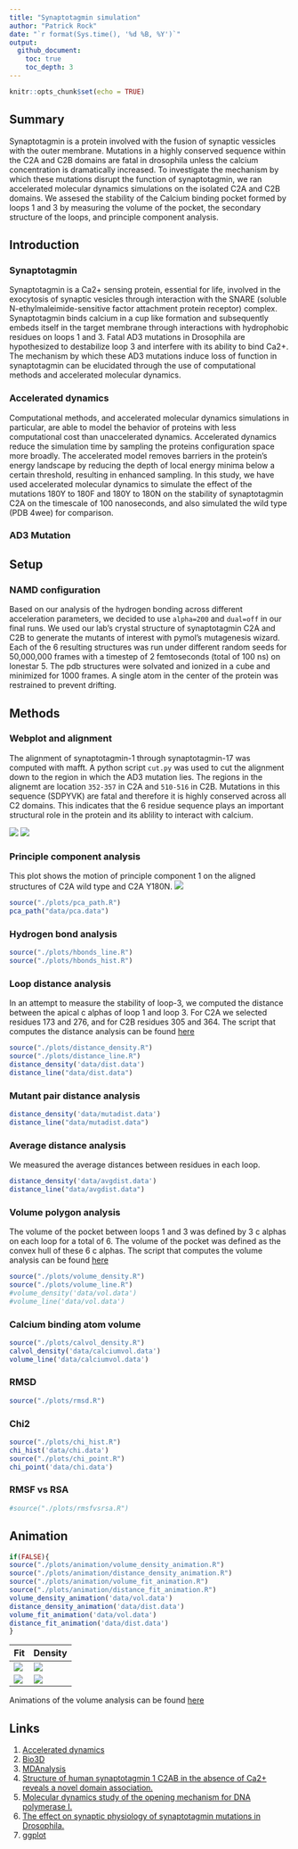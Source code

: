 ```yaml
---
title: "Synaptotagmin simulation"
author: "Patrick Rock"
date: "`r format(Sys.time(), '%d %B, %Y')`"
output: 
  github_document:
    toc: true
    toc_depth: 3
---
```

```r
knitr::opts_chunk$set(echo = TRUE)
```

## Summary
Synaptotagmin is a protein involved with the fusion of synaptic vessicles with the outer membrane. Mutations in a highly conserved sequence within the C2A and C2B domains are fatal in drosophila unless the calcium concentration is dramatically increased. To investigate the mechanism by which these mutations disrupt the function of synaptotagmin, we ran accelerated molecular dynamics simulations on the isolated C2A and C2B domains. We assesed the stability of the Calcium binding pocket formed by loops 1 and 3 by measuring the volume of the pocket, the secondary structure of the loops, and principle component analysis. 

## Introduction
### Synaptotagmin 
Synaptotagmin is a Ca2+ sensing protein, essential for life, involved in the exocytosis of synaptic vesicles through interaction with the SNARE (soluble N-ethylmaleimide-sensitive factor attachment protein receptor) complex. Synaptotagmin binds calcium in a cup like formation and subsequently embeds itself in the target membrane through interactions with hydrophobic residues on loops 1 and 3. Fatal AD3 mutations in Drosophila are hypothesized to destabilize loop 3 and interfere with its ability to bind Ca2+. The mechanism by which these AD3 mutations induce loss of function in synaptotagmin can be elucidated through the use of computational methods and accelerated molecular dynamics.

### Accelerated dynamics 
Computational methods, and accelerated molecular dynamics simulations in particular, are able to model the behavior of proteins with less computational cost than unaccelerated dynamics. Accelerated dynamics reduce the simulation time by sampling the proteins configuration space more broadly. The accelerated model removes barriers in the protein's energy landscape by reducing the depth of local energy minima below a certain threshold, resulting in enhanced sampling.  In this study, we have used accelerated molecular dynamics to simulate the effect of the mutations 180Y to 180F and 180Y to 180N on the stability of synaptotagmin C2A on the timescale of 100 nanoseconds, and also simulated the wild type (PDB 4wee) for comparison.

### AD3 Mutation


## Setup

### NAMD configuration
Based on our analysis of the hydrogen bonding across different acceleration parameters, we decided to use `alpha=200` and `dual=off` in our final runs. We used our lab's crystal structure of synaptotagmin C2A and C2B to generate the mutants of interest with pymol's mutagenesis wizard. Each of the 6 resulting structures was run under different random seeds for 50,000,000 frames with a timestep of 2 femtoseconds (total of 100 ns) on lonestar 5. The pdb structures were solvated and ionized in a cube and minimized for 1000 frames. A single atom in the center of the protein was restrained to prevent drifting. 

## Methods
### Webplot and alignment
The alignment of synaptotagmin-1 through synaptotagmin-17 was computed with mafft. A python script `cut.py` was used to cut the alignment down to the region in which the AD3 mutation lies. The regions in the alignemt are location `352-357` in C2A and `510-516` in C2B. Mutations in this sequence (SDPYVK) are fatal and therefore it is highly conserved across all C2 domains. This indicates that the 6 residue sequence plays an important structural role in the protein and its ablility to interact with calcium.

![](README_files/C2A_cut.png)
![](README_files/C2B_cut.png)

### Principle component analysis
This plot shows the motion of principle component 1 on the aligned structures of C2A wild type and C2A Y180N.
![](images/wt_vs_Y180N.gif)


```r
source("./plots/pca_path.R")
pca_path("data/pca.data")
```

### Hydrogen bond analysis

```r
source("./plots/hbonds_line.R")
source("./plots/hbonds_hist.R")
```

### Loop distance analysis
In an attempt to measure the stability of loop-3, we computed the distance between the apical c alphas of loop 1 and loop 3. For C2A we selected residues 173 and 276, and for C2B residues 305 and 364. The script that computes the distance analysis can be found [here](https://github.com/prockresearch/AD3_syt_sim/blob/master/analysis/python/distance.py)

```r
source("./plots/distance_density.R")
source("./plots/distance_line.R")
distance_density('data/dist.data')
distance_line("data/dist.data")
```

### Mutant pair distance analysis
```r
distance_density('data/mutadist.data')
distance_line("data/mutadist.data")
```

### Average distance analysis
We measured the average distances between residues in each loop.
```r
distance_density('data/avgdist.data')
distance_line("data/avgdist.data")
```

### Volume polygon analysis
The volume of the pocket between loops 1 and 3 was defined by 3 c alphas on each loop for a total of 6. The volume of the pocket was defined as the convex hull of these 6 c alphas. The script that computes the volume analysis can be found [here](https://github.com/prockresearch/AD3_syt_sim/blob/master/analysis/python/volume.py)

```r
source("./plots/volume_density.R")
source("./plots/volume_line.R")
#volume_density('data/vol.data')
#volume_line('data/vol.data')
```

### Calcium binding atom volume

```r
source("./plots/calvol_density.R")
calvol_density('data/calciumvol.data')
volume_line('data/calciumvol.data')
```

### RMSD 
```r
source("./plots/rmsd.R")
```

### Chi2
```r
source("./plots/chi_hist.R")
chi_hist('data/chi.data')
source("./plots/chi_point.R")
chi_point('data/chi.data')
```


### RMSF vs RSA
```r
#source("./plots/rmsfvsrsa.R")
```

## Animation
```r
if(FALSE){
source("./plots/animation/volume_density_animation.R")
source("./plots/animation/distance_density_animation.R")
source("./plots/animation/volume_fit_animation.R")
source("./plots/animation/distance_fit_animation.R")
volume_density_animation('data/vol.data')
distance_density_animation('data/dist.data')
volume_fit_animation('data/vol.data')
distance_fit_animation('data/dist.data')
}
```

Fit                            | Density
------------------------------ | --------------------------------
![](README_files/vol_fit.gif)  | ![](README_files/vol_density.gif)
![](README_files/dist_fit.gif) | ![](README_files/dist_density.gif)


Animations of the volume analysis can be found [here](plots/animation/README.md)

## Links
1. [Accelerated dynamics](http://www.ks.uiuc.edu/Research/namd/2.9/ug/node63.html)
2. [Bio3D](http://thegrantlab.org/bio3d/index.php)
3. [MDAnalysis](http://www.mdanalysis.org/)
4. [Structure of human synaptotagmin 1 C2AB in the absence of Ca2+ reveals a novel domain association.](http://www.ncbi.nlm.nih.gov/pubmed/17956130)
5. [Molecular dynamics study of the opening mechanism for DNA polymerase I.](http://www.ncbi.nlm.nih.gov/pubmed/25474643)
6. [The effect on synaptic physiology of synaptotagmin mutations in Drosophila.](http://www.ncbi.nlm.nih.gov/pubmed/7909234)
7. [ggplot](http://ggplot2.org/)
